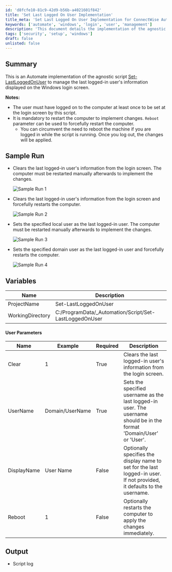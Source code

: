 ```yaml
---
id: 'd8fcfe10-81c9-42d9-b56b-a4021601f842'
title: 'Set Last Logged On User Implementation'
title_meta: 'Set Last Logged On User Implementation for ConnectWise Automate'
keywords: ['automate', 'windows', 'login', 'user', 'management']
description: 'This document details the implementation of the agnostic script Set-LastLoggedOnUser for ConnectWise Automate, which manages the last logged-in user information displayed on the Windows login screen. It covers usage notes, sample runs, variables, user parameters, and output expectations.'
tags: ['security', 'setup', 'windows']
draft: false
unlisted: false
---
```

## Summary

This is an Automate implementation of the agnostic script [Set-LastLoggedOnUser](https://proval.itglue.com/DOC-5078775-16017466) to manage the last logged-in user's information displayed on the Windows login screen.

**Notes:**
- The user must have logged on to the computer at least once to be set at the login screen by this script.
- It is mandatory to restart the computer to implement changes. `Reboot` parameter can be used to forcefully restart the computer.
  - You can circumvent the need to reboot the machine if you are logged in while the script is running. Once you log out, the changes will be applied.

## Sample Run

- Clears the last logged-in user's information from the login screen. The computer must be restarted manually afterwards to implement the changes.
  
  ![Sample Run 1](../../../static/img/Set-Last-Logged-In-User/image_1.png)

- Clears the last logged-in user's information from the login screen and forcefully restarts the computer.
  
  ![Sample Run 2](../../../static/img/Set-Last-Logged-In-User/image_2.png)

- Sets the specified local user as the last logged-in user. The computer must be restarted manually afterwards to implement the changes.
  
  ![Sample Run 3](../../../static/img/Set-Last-Logged-In-User/image_3.png)

- Sets the specified domain user as the last logged-in user and forcefully restarts the computer.
  
  ![Sample Run 4](../../../static/img/Set-Last-Logged-In-User/image_4.png)

## Variables

| Name             | Description                                         |
|------------------|-----------------------------------------------------|
| ProjectName      | Set-LastLoggedOnUser                               |
| WorkingDirectory  | C:/ProgramData/_Automation/Script/Set-LastLoggedOnUser |

#### User Parameters

| Name         | Example              | Required | Description                                                                                     |
|--------------|----------------------|----------|-------------------------------------------------------------------------------------------------|
| Clear        | 1                    | True     | Clears the last logged-in user's information from the login screen.                           |
| UserName     | Domain/UserName      | True     | Sets the specified username as the last logged-in user. The username should be in the format 'Domain/User' or 'User'. |
| DisplayName  | User Name            | False    | Optionally specifies the display name to set for the last logged-in user. If not provided, it defaults to the username. |
| Reboot       | 1                    | False    | Optionally restarts the computer to apply the changes immediately.                             |

## Output

- Script log











